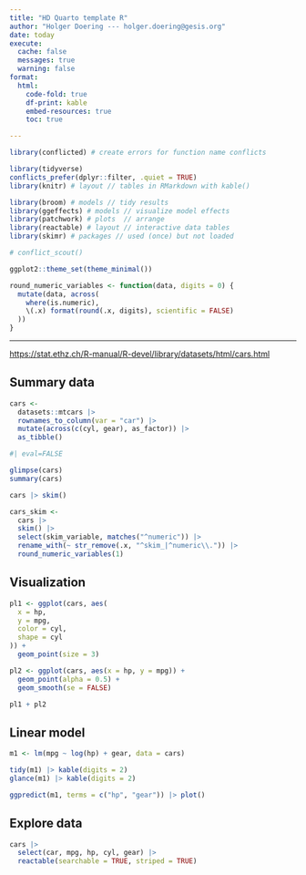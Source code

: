 ```yaml
---
title: "HD Quarto template R"
author: "Holger Doering --- holger.doering@gesis.org"
date: today
execute:
  cache: false
  messages: true
  warning: false
format:
  html:
    code-fold: true
    df-print: kable
    embed-resources: true
    toc: true

---
```


```r
library(conflicted) # create errors for function name conflicts

library(tidyverse)
conflicts_prefer(dplyr::filter, .quiet = TRUE)
library(knitr) # layout // tables in RMarkdown with kable()

library(broom) # models // tidy results
library(ggeffects) # models // visualize model effects
library(patchwork) # plots  // arrange
library(reactable) # layout // interactive data tables
library(skimr) # packages // used (once) but not loaded

# conflict_scout()

ggplot2::theme_set(theme_minimal())

round_numeric_variables <- function(data, digits = 0) {
  mutate(data, across(
    where(is.numeric),
    \(.x) format(round(.x, digits), scientific = FALSE)
  ))
}
```

---

<https://stat.ethz.ch/R-manual/R-devel/library/datasets/html/cars.html>


## Summary data

```r
cars <-
  datasets::mtcars |>
  rownames_to_column(var = "car") |>
  mutate(across(c(cyl, gear), as_factor)) |>
  as_tibble()
```


```r
#| eval=FALSE

glimpse(cars)
summary(cars)
```


```r
cars |> skim()
```

```r
cars_skim <-
  cars |>
  skim() |>
  select(skim_variable, matches("^numeric")) |>
  rename_with(~ str_remove(.x, "^skim_|^numeric\\.")) |>
  round_numeric_variables(1)
```


## Visualization

```r
pl1 <- ggplot(cars, aes(
  x = hp,
  y = mpg,
  color = cyl,
  shape = cyl
)) +
  geom_point(size = 3)

pl2 <- ggplot(cars, aes(x = hp, y = mpg)) +
  geom_point(alpha = 0.5) +
  geom_smooth(se = FALSE)

pl1 + pl2
```


## Linear model

```r
m1 <- lm(mpg ~ log(hp) + gear, data = cars)

tidy(m1) |> kable(digits = 2)
glance(m1) |> kable(digits = 2)

ggpredict(m1, terms = c("hp", "gear")) |> plot()
```


## Explore data

```r
cars |>
  select(car, mpg, hp, cyl, gear) |>
  reactable(searchable = TRUE, striped = TRUE)
```
